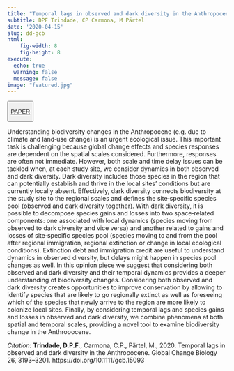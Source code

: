 ```yaml
---
title: "Temporal lags in observed and dark diversity in the Anthropocene"
subtitle: DPF Trindade, CP Carmona, M Pärtel
date: '2020-04-15'
slug: dd-gcb
html:
    fig-width: 8
    fig-height: 8
execute:
  echo: true
  warning: false
  message: false
image: "featured.jpg"
---
```


::: {style="text-align: left"}
<button type="button" class="btn btn-outline-success">

<a href="https://onlinelibrary.wiley.com/doi/abs/10.1111/gcb.15093">PAPER</a>

</button>
:::

::: column-body-outset
Understanding biodiversity changes in the Anthropocene (e.g. due to climate and land‐use change) is an urgent ecological issue. This important task is challenging because global change effects and species responses are dependent on the spatial scales considered. Furthermore, responses are often not immediate. However, both scale and time delay issues can be tackled when, at each study site, we consider dynamics in both observed and dark diversity. Dark diversity includes those species in the region that can potentially establish and thrive in the local sites' conditions but are currently locally absent. Effectively, dark diversity connects biodiversity at the study site to the regional scales and defines the site‐specific species pool (observed and dark diversity together). With dark diversity, it is possible to decompose species gains and losses into two space‐related components: one associated with local dynamics (species moving from observed to dark diversity and vice versa) and another related to gains and losses of site‐specific species pool (species moving to and from the pool after regional immigration, regional extinction or change in local ecological conditions). Extinction debt and immigration credit are useful to understand dynamics in observed diversity, but delays might happen in species pool changes as well. In this opinion piece we suggest that considering both observed and dark diversity and their temporal dynamics provides a deeper understanding of biodiversity changes. Considering both observed and dark diversity creates opportunities to improve conservation by allowing to identify species that are likely to go regionally extinct as well as foreseeing which of the species that newly arrive to the region are more likely to colonize local sites. Finally, by considering temporal lags and species gains and losses in observed and dark diversity, we combine phenomena at both spatial and temporal scales, providing a novel tool to examine biodiversity change in the Anthropocene.
:::

*Citation*: **Trindade, D.P.F.**, Carmona, C.P., Pärtel, M., 2020. Temporal lags in observed and dark diversity in the Anthropocene. Global Change Biology 26, 3193--3201. https://doi.org/10.1111/gcb.15093
